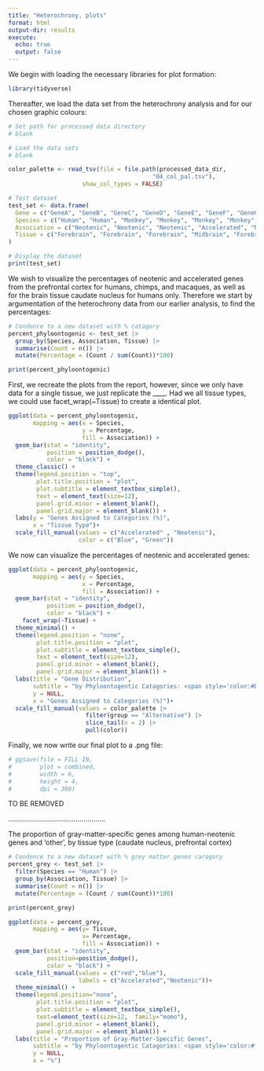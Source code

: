```yaml
---
title: "Heterochrony, plots"
format: html
output-dir: results
execute:
  echo: true
  output: false
---
```


We begin with loading the necessary libraries for plot formation:

```r
library(tidyverse)
```

Thereafter, we load the data set from the heterochrony analysis and for our chosen graphic colours:

```r
# Set path for processed data directory
# blank

# Load the data sets
# blank

color_palette <- read_tsv(file = file.path(processed_data_dir,
                                         "04_col_pal.tsv"),
                     show_col_types = FALSE)
```

```r
# Test dataset
test_set <- data.frame(
  Gene = c("GeneA", "GeneB", "GeneC", "GeneD", "GeneE", "GeneF", "GeneG", "GeneH","GeneQ", "Gene1", "Gene2", "Gene3", "Gene4", "Gene5", "Gene6","Gene7"),
  Species = c("Human", "Human", "Monkey", "Monkey", "Monkey", "Monkey","Human","Human","Monkey","Monkey","Human","Monkey","Chimp","Chimp","Chimp","Chimp"),
  Association = c("Neotenic", "Neotenic", "Neotenic", "Accelerated", "Neotenic", "Accelerated", "Accelerated", "Accelerated", "Accelerated","Neotenic","Neotenic", "Accelerated", "Neotenic", "Accelerated", "Neotenic","Accelerated"),
  Tissue = c("Forebrain", "Forebrain", "Forebrain", "Midbrain", "Forebrain", "Midbrain", "Forebrain", "Midbrain", "Midbrain", "Midbrain", "Midbrain", "Forebrain","Midbrain","Forebrain","Forebrain","Midbrain")
)

# Display the dataset
print(test_set)
```

We wish to visualize the percentages of neotenic and accelerated genes from the prefrontal cortex for humans, chimps, and macaques, as well as for the brain tissue caudate nucleus for humans only. Therefore we start by argumentation of the heterochrony data from our earlier analysis, to find the percentages:

```r
# Condence to a new dataset with % catagory
percent_phyloontogenic <- test_set |>
  group_by(Species, Association, Tissue) |>
  summarise(Count = n()) |>
  mutate(Percentage = (Count / sum(Count))*100)

print(percent_phyloontogenic)
```

First, we recreate the plots from the report, however, since we only have data for a single tissue, we just replicate the \_\_\_\_. Had we all tissue types, we could use facet_wrap(\~Tissue) to create a identical plot.

```r
ggplot(data = percent_phyloontogenic,
       mapping = aes(x = Species,
                     y = Percentage,
                     fill = Association)) +
  geom_bar(stat = "identity",
           position = position_dodge(),
           color = "black") +
  theme_classic() +
  theme(legend.position = "top",
        plot.title.position = "plot",
        plot.subtitle = element_textbox_simple(),
        text = element_text(size=12),
        panel.grid.minor = element_blank(),
        panel.grid.major = element_blank()) +
  labs(y = "Genes Assigned to Categories (%)",
       x = "Tissue Type")+
  scale_fill_manual(values = c("Accelerated" , "Neotenic"),
                    color = c("Blue", "Green"))
```

We now can visualize the percentages of neotenic and accelerated genes:

```r

ggplot(data = percent_phyloontogenic,
       mapping = aes(y = Species,
                     x = Percentage,
                     fill = Association)) +
  geom_bar(stat = "identity",
           position = position_dodge(),
           color = "black") +
    facet_wrap(~Tissue) +
  theme_minimal() +
  theme(legend.position = "none",
        plot.title.position = "plot",
        plot.subtitle = element_textbox_simple(),
        text = element_text(size=12),
        panel.grid.minor = element_blank(),
        panel.grid.major = element_blank()) +
  labs(title = "Gene Distribution", 
       subtitle = "by Phyloontogentic Catagories: <span style='color:#DE580C'>Accelerated</span> vs. <span style='color:#9E3706'>Neotenic</span>",
       y = NULL,
       x = "Genes Assigned to Categories (%)")+
  scale_fill_manual(values = color_palette |>
                      filter(group == "Alternative") |>
                      slice_tail(n = 2) |>
                      pull(color))
```

Finally, we now write our final plot to a .png file:

```r
# ggsave(file = FILL IN,
#        plot = combined,
#        width = 6,
#        height = 4,
#        dpi = 300)
```

TO BE REMOVED

.................................................

The proportion of gray-matter-specific genes among human-neotenic genes and 'other', by tissue type (caudate nucleus, prefrontal cortex)

```r
# Condence to a new dataset with % grey matter genes caragory
percent_grey <- test_set |>
  filter(Species == "Human") |>
  group_by(Association, Tissue) |>
  summarise(Count = n()) |>
  mutate(Percentage = (Count / sum(Count))*100)

print(percent_grey)
```

```r
ggplot(data = percent_grey,
       mapping = aes(y= Tissue,
                     x= Percentage,
                     fill = Association)) +
  geom_bar(stat = "identity",
           position=position_dodge(),
           color = "black") +
  scale_fill_manual(values = c("red","blue"),
                    labels = c("Accelerated","Neotenic"))+
  theme_minimal() +
  theme(legend.position="none",
        plot.title.position = "plot",
        plot.subtitle = element_textbox_simple(),
        text=element_text(size=12,  family="momo"),
        panel.grid.minor = element_blank(),
        panel.grid.major = element_blank()) +
  labs(title = "Proportion of Gray-Matter-Specific Genes", 
       subtitle = "by Phyloontogentic Catagories: <span style='color:#ff0000'>Accelerated</span> vs. <span style='color:#0000FF'>Neotenic</span>",
       y = NULL,
       x = "%")
```
